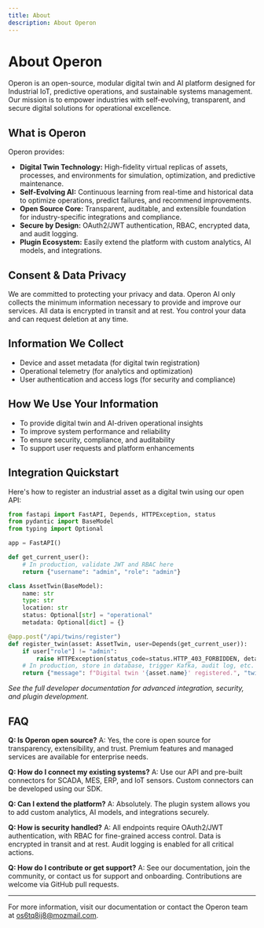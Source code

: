 ```yaml
---
title: About
description: About Operon
---
```


# About Operon

Operon is an open-source, modular digital twin and AI platform designed for Industrial IoT, predictive operations, and sustainable systems management. Our mission is to empower industries with self-evolving, transparent, and secure digital solutions for operational excellence.

## What is Operon

Operon provides:
- **Digital Twin Technology:** High-fidelity virtual replicas of assets, processes, and environments for simulation, optimization, and predictive maintenance.
- **Self-Evolving AI:** Continuous learning from real-time and historical data to optimize operations, predict failures, and recommend improvements.
- **Open Source Core:** Transparent, auditable, and extensible foundation for industry-specific integrations and compliance.
- **Secure by Design:** OAuth2/JWT authentication, RBAC, encrypted data, and audit logging.
- **Plugin Ecosystem:** Easily extend the platform with custom analytics, AI models, and integrations.

## Consent & Data Privacy

We are committed to protecting your privacy and data. Operon AI only collects the minimum information necessary to provide and improve our services. All data is encrypted in transit and at rest. You control your data and can request deletion at any time.

## Information We Collect

- Device and asset metadata (for digital twin registration)
- Operational telemetry (for analytics and optimization)
- User authentication and access logs (for security and compliance)

## How We Use Your Information

- To provide digital twin and AI-driven operational insights
- To improve system performance and reliability
- To ensure security, compliance, and auditability
- To support user requests and platform enhancements

## Integration Quickstart

Here's how to register an industrial asset as a digital twin using our open API:

```python
from fastapi import FastAPI, Depends, HTTPException, status
from pydantic import BaseModel
from typing import Optional

app = FastAPI()

def get_current_user():
    # In production, validate JWT and RBAC here
    return {"username": "admin", "role": "admin"}

class AssetTwin(BaseModel):
    name: str
    type: str
    location: str
    status: Optional[str] = "operational"
    metadata: Optional[dict] = {}

@app.post("/api/twins/register")
def register_twin(asset: AssetTwin, user=Depends(get_current_user)):
    if user["role"] != "admin":
        raise HTTPException(status_code=status.HTTP_403_FORBIDDEN, detail="Not authorized")
    # In production, store in database, trigger Kafka, audit log, etc.
    return {"message": f"Digital twin '{asset.name}' registered.", "twin": asset.dict()}
```

*See the full developer documentation for advanced integration, security, and plugin development.*

## FAQ

**Q: Is Operon open source?**
A: Yes, the core is open source for transparency, extensibility, and trust. Premium features and managed services are available for enterprise needs.

**Q: How do I connect my existing systems?**
A: Use our API and pre-built connectors for SCADA, MES, ERP, and IoT sensors. Custom connectors can be developed using our SDK.

**Q: Can I extend the platform?**
A: Absolutely. The plugin system allows you to add custom analytics, AI models, and integrations securely.

**Q: How is security handled?**
A: All endpoints require OAuth2/JWT authentication, with RBAC for fine-grained access control. Data is encrypted in transit and at rest. Audit logging is enabled for all critical actions.

**Q: How do I contribute or get support?**
A: See our documentation, join the community, or contact us for support and onboarding. Contributions are welcome via GitHub pull requests.

---

For more information, visit our documentation or contact the Operon team at os6tq8ij8@mozmail.com.

